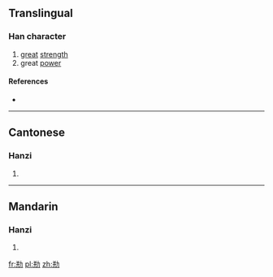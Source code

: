 ==Translingual==

===Han character===
{{Han char|rn=19|rad=力|as=06|sn=8|four=|canj=廿廿大尸 (TTKS)|ids=⿰[[并]][[力]]}}

# [[great]] [[strength]]
# great [[power]]

====References====
* {{Han ref|kx=0147.150|hdz=10370.050|uh=3519|ud=13593}}

----

==Cantonese==

===Hanzi===
{{yue-hanzi|jyut=|y=ping1}}

# {{defn|lang=yue|sort=力06}}

----

==Mandarin==

===Hanzi===
{{cmn-hanzi|pin=[[bēng]] ([[beng1]]), [[bǎng]] ([[bang3]]), [[péng]] ([[peng2]])|wg=peng<sup>1</sup>, pang<sup>3</sup>, p'eng<sup>2</sup>}}

# {{defn|lang=cmn|sort=力06}}

[[fr:㔙]]
[[pl:㔙]]
[[zh:㔙]]